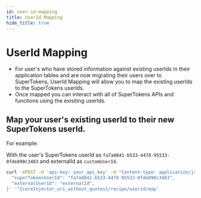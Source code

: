 ```yaml
---
id: user-id-mapping
title: UserId Mapping
hide_title: true
---
```


<!-- COPY DOCS -->
<!-- ./thirdpartyemailpassword/migration/account-creation/user-id-mapping.mdx -->


# UserId Mapping
<CoreInjector>

- For user's who have stored information against existing userIds in their application tables and are now migrating their users over to SuperTokens, UserId Mapping will allow you to map the existing userIds to the SuperTokens userIds. 
- Once mapped you can interact with all of SuperTokens APIs and functions using the exisiting userIds.

## Map your user's existing userId to their new SuperTokens userId.

For example:

With the user's SuperTokens userId as `fa7a0841-b533-4478-95533-0fde890c3483` and externalId as `customUserId`.

```bash
curl -XPOST -H 'api-key: your_api_key' -H "Content-type: application/json" -d '{ 
  "superTokensUserId": "fa7a0841-b533-4478-95533-0fde890c3483",
  "externalUserId": "externalId",
}' '^{coreInjector_uri_without_quotes}/recipe/userid/map'
```

</CoreInjector>
